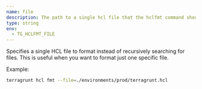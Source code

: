 ```yaml
---
name: file
description: The path to a single hcl file that the hclfmt command should run on.
type: string
env:
  - TG_HCLFMT_FILE
---
```


Specifies a single HCL file to format instead of recursively searching for files. This is useful when you want to format just one specific file.

Example:

```bash
terragrunt hcl fmt --file=./environments/prod/terragrunt.hcl
```
